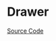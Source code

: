 
<Meta of={DrawerStories} />

# Drawer

<Description of={Drawer} />

[Source Code](https://github.com/Mezzanine-UI/mezzanine/blob/main/packages/react/src/Drawer/Drawer.tsx)

<ArgsTable of={Drawer} />
